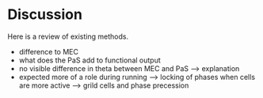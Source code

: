 # Discussion {#discussion}

Here is a review of existing methods.


- difference to MEC
- what does the PaS add to functional output
- no visible difference in theta between MEC and PaS --> explanation 
- expected more of a role during running --> locking of phases when cells are more active --> grild cells and phase precession
